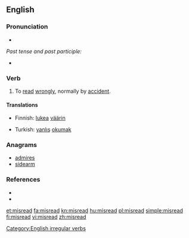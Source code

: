 ==English==

===Pronunciation===
* {{IPA|/'mɪsɻid/}}

''Past tense and past participle:''
* {{IPA|/'mɪsɻεd/}}

===Verb===
{{en-verb|misreads|misreading|misread}}

# To [[read]] [[wrongly]], normally by [[accident]].

====Translations====
{{trans-top|To read wrongly}}
* Finnish: [[lukea]] [[väärin]]
{{trans-mid}}
* Turkish: [[yanlış]] [[okumak]]
{{trans-bottom}}

===Anagrams===
* [[admires]]
* [[sidearm]]

===References===
* {{R:Century 1911}}
* {{R:Webster 1913}}

[[Category:English irregular verbs]]

[[et:misread]]
[[fa:misread]]
[[kn:misread]]
[[hu:misread]]
[[pl:misread]]
[[simple:misread]]
[[fi:misread]]
[[vi:misread]]
[[zh:misread]]